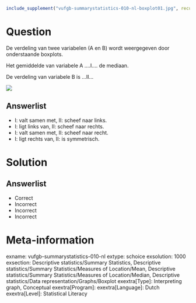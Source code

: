 ```{r, echo = FALSE, results = "hide"}
include_supplement("vufgb-summarystatistics-010-nl-boxplot01.jpg", recursive = TRUE)
```

Question
========

De verdeling van twee variabelen (A en B) wordt weergegeven door onderstaande boxplots. 

Het gemiddelde van variabele A ....I.... de mediaan.

De verdeling van variabele B is ...II... 

![](vufgb-summarystatistics-010-nl-boxplot01.jpg)
  
Answerlist
----------
* I: valt samen met,  II: scheef naar links.
* I: ligt links van,  II: scheef naar rechts.
* I: valt samen met,  II: scheef naar recht.
* I: ligt rechts van,   II: is symmetrisch.

Solution
========

Answerlist
----------
* Correct
* Incorrect
* Incorrect
* Incorrect

Meta-information
================
exname: vufgb-summarystatistics-010-nl
extype: schoice
exsolution: 1000
exsection: Descriptive statistics/Summary Statistics, Descriptive statistics/Summary Statistics/Measures of Location/Mean, Descriptive statistics/Summary Statistics/Measures of Location/Median, Descriptive statistics/Data representation/Graphs/Boxplot
exextra[Type]: Interpreting graph, Conceptual
exextra[Program]: 
exextra[Language]: Dutch
exextra[Level]: Statistical Literacy